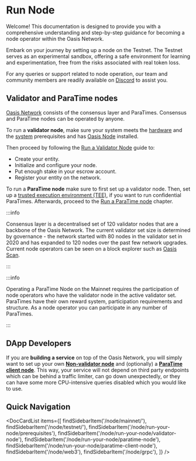 
# Run Node

Welcome! This documentation is designed to provide you with a comprehensive
understanding and step-by-step guidance for becoming a node operator within the
Oasis Network.

Embark on your journey by setting up a node on the Testnet. The Testnet serves
as an experimental sandbox, offering a safe environment for learning and 
experimentation, free from the risks associated with real token loss.

For any queries or support related to node operation, our team and community
members are readily available on [Discord] to assist you.

[Discord]: https://oasis.io/discord

## Validator and ParaTime nodes

[Oasis Network] consists of the consensus layer and ParaTimes. Consensus and
ParaTime nodes can be operated by anyone.

To run a **validator node**, make sure your system meets the [hardware] and the
[system] prerequisites and has [Oasis Node] installed.

Then proceed by following the [Run a Validator Node] guide to:

* Create your entity.
* Initialize and configure your node.
* Put enough stake in your escrow account.
* Register your entity on the network.

To run a **ParaTime node** make sure to first set up a validator node. Then,
set up a [trusted execution environment (TEE)], if you want to run confidential
ParaTimes. Afterwards, proceed to the [Run a ParaTime node] chapter.

:::info

Consensus layer is a decentralised set of 120 validator nodes that are a
backbone of the Oasis Network. The current validator set size is determined by
governance - the network started with 80 nodes in the validator set in 2020 and
has expanded to 120 nodes over the past few network upgrades. Current node
operators can be seen on a block explorer such as [Oasis Scan].

:::

:::info

Operating a ParaTime Node on the Mainnet requires the participation of node
operators who have the validator node in the active validator set. ParaTimes
have their own reward system, participation requirements and structure. As a
node operator you can participate in any number of ParaTimes.

:::

[Oasis Network]: ..//general/oasis-network/README.mdx
[Oasis Scan]: https://www.oasisscan.com/validators

## DApp Developers

If you are **building a service** on top of the Oasis Network, you will simply
want to set up your own **[Non-validator node]** and (optionally) a
**[ParaTime client node]**. This way, your service will not depend on third
party endpoints which can be behind a traffic limiter, can go down unexpectedly,
or they can have some more CPU-intensive queries disabled which you would like
to use.

[hardware]: ./run-your-node/prerequisites/hardware-recommendations.md
[system]: ./run-your-node/prerequisites/system-configuration.mdx
[Oasis Node]: ./run-your-node/prerequisites/oasis-node.md
[Run a Validator Node]: ./run-your-node/validator-node.mdx
[trusted execution environment (TEE)]: ./run-your-node/prerequisites/set-up-trusted-execution-environment-tee.md
[Run a ParaTime node]: ./run-your-node/paratime-node.mdx
[ParaTime client node]: ./run-your-node/paratime-node.mdx
[Non-validator node]: ./run-your-node/non-validator-node.mdx

## Quick Navigation

<DocCardList items={[
    findSidebarItem('/node/mainnet/'),
    findSidebarItem('/node/testnet/'),
    findSidebarItem('/node/run-your-node/prerequisites'),
    findSidebarItem('/node/run-your-node/validator-node'),
    findSidebarItem('/node/run-your-node/paratime-node'),
    findSidebarItem('/node/run-your-node/paratime-client-node'),
    findSidebarItem('/node/web3'),
    findSidebarItem('/node/grpc'),
]} />
